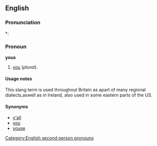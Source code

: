 ==English==

===Pronunciation===
*: {{rhymes|uːz}}

===Pronoun===
'''yous'''

# {{slang}} [[you]] (''plural'').<!--is this a subject or object pronoun?-->
<!--similar to "you-uns" in the Southern US. Slang.-->

====Usage notes====
This slang term is used throughout Britain as apart of many regional dialects,aswell as in Ireland, also used in some eastern parts of the US.

====Synonyms====
* [[y'all]]<!--southern USA-->
* [[you]]<!--normal, works for similar and plural; once worked only for plural-->
* [[youse]]<!--Australia, possibly low class??-->

[[Category:English second person pronouns]]